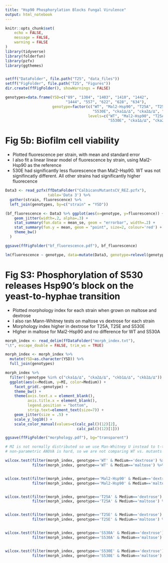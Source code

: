 ```yaml
---
title: "Hsp90 Phosphorylation Blocks Fungal Virulence"
output: html_notebook
---
```


```r
knitr::opts_chunk$set(
	echo = FALSE,
	message = FALSE,
	warning = FALSE
)
library(tidyverse)
library(folderfun)
library(pzfx)
library(ggthemes)


setff("DataFolder", file.path("T25", "data_files"))
setff("FigFolder", file.path("T25", "Figures"))
dir.create(ffFigFolder(), showWarnings = FALSE)

genotypes=data.frame(YSD=c("89", "1384", "1403", "1410", "1442", 
                           "1444", "557", "622", "628", "634"), 
                     genotype=factor(c("WT", "Mal2-Hsp90", "T25A", "T25E", "S530A", 
                                       "S530E", "cka1∆/∆", "cka2∆/∆", "ckb1∆/∆", "ckb2∆/∆"),
                                     levels=c("WT", "Mal2-Hsp90", "T25A", "T25E", "S530A",
                                              "S530E", "cka1∆/∆", "cka2∆/∆", "ckb1∆/∆", "ckb2∆/∆")))

```

# Fig 5b: Biofilm cell viability
- Plotted fluorescence per strain, with mean and standard error
- I also fit a linear linear model of fluorescence by strain, using Mal2-Hsp90 as the reference
- 530E had significantly less fluorescence than Mal2-Hsp90. WT was not signifincatly different. All other strains had significantly higher fluorecence
```r
Data3 <- read_pzfx(ffDataFolder("CalbicansMutantsCV_REZ.pzfx"),
                   table='Data 3') %>% 
  gather(strain, fluorescence) %>% 
  left_join(genotypes, by=c("strain" = "YSD")) 

(bf_fluorescence <- Data3 %>% ggplot(aes(x=genotype, y=fluorescence)) +
    geom_jitter(width=.2, alpha=.3) +
    stat_summary(fun.data = mean_se, geom = "errorbar", width=.2) +
    stat_summary(fun.y = mean, geom = "point", size=2, colour='red') +
    theme_bw()
  )

ggsave(ffFigFolder("bf_fluorescence.pdf"), bf_fluorescence)

lm(fluorescence ~ genotype, data=mutate(Data3, genotype=relevel(genotype, ref="Mal2-Hsp90"))) %>% summary()
```

# Fig S3: Phosphorylation of S530 releases Hsp90’s block on the yeast-to-hyphae transition
- Plotted morphology index for each strain when grown on maltose and dextrose
- I also ran Mann-Whitney tests on maltose vs dextrose for each strain
- Morphology index higher in dextrose for T25A, T25E and S530E
- HIgher in maltose for Mal2-Hsp90 and no difference for WT and S530A
```r
morph_index <- read_delim(ffDataFolder("morph_index.txt"),
"\t", escape_double = FALSE, trim_ws = TRUE)

morph_index <- morph_index %>% 
  mutate(YSD=as.character(YSD)) %>% 
  full_join(genotypes) 

morph_index %>% 
  filter(!genotype %in% c("cka1∆/∆", "cka2∆/∆", "ckb1∆/∆", "ckb2∆/∆")) %>%
  ggplot(aes(x=Medium, y=MI, color=Medium)) +
    facet_grid(.~genotype) +
    theme_bw() +
    theme(axis.text.x = element_blank(),
          axis.title.x = element_blank(),
          legend.position = "bottom",
          strip.text=element_text(size=7)) +
    geom_jitter(size = .5) +
    scale_y_log10() +
    scale_color_manual(values=c(calc_pal()(12)[2],
                                calc_pal()(12)[1]))

ggsave(ffFigFolder("morphology.pdf"), bg="transparent")

# MI is not normally distributed so we use Man-Whitney U instead to t-test to compare two samples (maltose v. dextrose)
# non-parametric ANOVA is hard, so we are not comparing WT vs. mutants for each condition.

wilcox.test(filter(morph_index, genotype=='WT' & Medium=='dextrose') %>% `$`(MI),
            filter(morph_index, genotype=='WT' & Medium=='maltose') %>% `$`(MI))


wilcox.test(filter(morph_index, genotype=='Mal2-Hsp90' & Medium=='dextrose') %>% `$`(MI),
            filter(morph_index, genotype=='Mal2-Hsp90' & Medium=='maltose') %>% `$`(MI))


wilcox.test(filter(morph_index, genotype=='T25A' & Medium=='dextrose') %>% `$`(MI),
            filter(morph_index, genotype=='T25A' & Medium=='maltose') %>% `$`(MI))


wilcox.test(filter(morph_index, genotype=='T25E' & Medium=='dextrose') %>% `$`(MI),
            filter(morph_index, genotype=='T25E' & Medium=='maltose') %>% `$`(MI))


wilcox.test(filter(morph_index, genotype=='S530A' & Medium=='dextrose') %>% `$`(MI),
            filter(morph_index, genotype=='S530A' & Medium=='maltose') %>% `$`(MI))


wilcox.test(filter(morph_index, genotype=='S530E' & Medium=='dextrose') %>% `$`(MI),
            filter(morph_index, genotype=='S530E' & Medium=='maltose') %>% `$`(MI))
```




